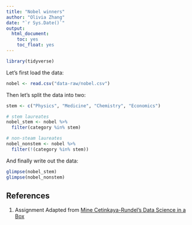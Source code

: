 ```yaml
---
title: "Nobel winners"
author: "Olivia Zhang"
date: "`r Sys.Date()`"
output: 
  html_document: 
    toc: yes
    toc_float: yes
---
```


```r
library(tidyverse)
```

Let's first load the data:

```r
nobel <- read.csv("data-raw/nobel.csv")
```

Then let's split the data into two:

```r
stem <- c("Physics", "Medicine", "Chemistry", "Economics")

# stem laureates
nobel_stem <- nobel %>%
  filter(category %in% stem)

# non-steam laureates
nobel_nonstem <- nobel %>%
  filter(!(category %in% stem))
```

And finally write out the data:

```r
glimpse(nobel_stem)
glimpse(nobel_nonstem)
```

## References {#references}
1. Assignment Adapted from [Mine Cetinkaya-Rundel's Data Science in a Box](https://github.com/rstudio-education/datascience-box)